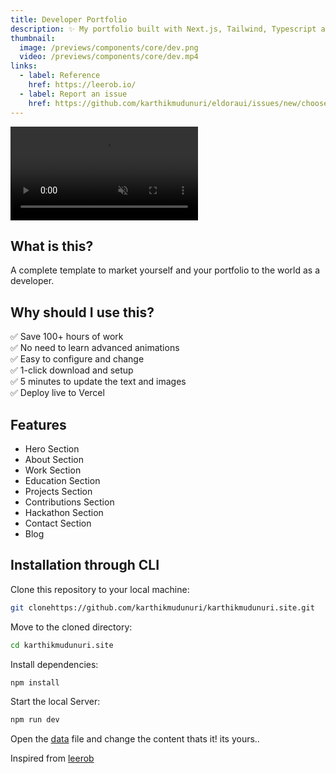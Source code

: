 ```yaml
---
title: Developer Portfolio 
description: ✨ My portfolio built with Next.js, Tailwind, Typescript and Eldora UI.
thumbnail:
  image: /previews/components/core/dev.png
  video: /previews/components/core/dev.mp4
links:
  - label: Reference
    href: https://leerob.io/
  - label: Report an issue
    href: https://github.com/karthikmudunuri/eldoraui/issues/new/choose
---
```


<div className="flex max-w-[800px] flex-col gap-4">
  <video
    autoPlay
    loop
    muted
    src="/previews/components/core/dev.mp4"
    className="w-full rounded-xl border shadow-2xl"
  />
  <div className="flex w-full flex-col gap-2 sm:flex-row">
     <Linkpreview  href="https://karthik-mudunuri.vercel.app/">
      Live Preview{" "}
    </Linkpreview>
    <Linkpreview  href="https://github.com/karthikmudunuri/karthikmudunuri.site">
      Visit Repo{" "}
    </Linkpreview>
    
  </div>
</div>

## What is this?

A complete template to market yourself and your portfolio to the world as a developer.

## Why should I use this?

✅ Save 100+ hours of work  
✅ No need to learn advanced animations  
✅ Easy to configure and change  
✅ 1-click download and setup  
✅ 5 minutes to update the text and images  
✅ Deploy live to Vercel

## Features

- Hero Section  
- About Section  
- Work Section  
- Education Section  
- Projects Section
- Contributions Section
- Hackathon Section  
- Contact Section  
- Blog


## Installation through CLI

<Steps>
  <Step>Clone this repository to your local machine:</Step>

```bash
git clonehttps://github.com/karthikmudunuri/karthikmudunuri.site.git
```

  <Step>Move to the cloned directory:</Step>
 
 ```bash
 cd karthikmudunuri.site
 ```

  <Step>Install dependencies:</Step>
  ```bash
  npm install
  ```
  
  
  <Step>Start the local Server:</Step>
  ```bash
  npm run dev
  ```

  <Step>Open the [data](https://github.com/karthikmudunuri/karthikmudunuri.site/blob/main/src/data/index.tsx) file and change the content thats it! its yours..</Step>



</Steps>

Inspired from [leerob](https://leerob.io/)
